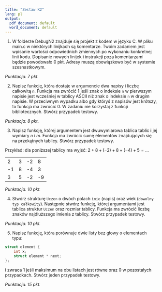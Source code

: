 ```yaml
---
title: "Zestaw K2"
lang: pl
output:
  pdf_document: default
  word_document: default
---
```



1. W folderze DebugN2 znajduje się projekt z kodem w języku C. W pliku main.c w niektórych linijkach są komentarze. Twoim zadaniem jest wpisanie wartości odpowiednich zmiennych po wykonaniu konkretnej linii kodu. Dopisanie nowych linijek i instrukcji poza komentarzami będzie powodowało 0 pkt. Adresy muszą obowiązkowo być w systemie szesnastkowym.

*Punktacja: 7 pkt.*

2. Napisz funkcję, która dostaje w argumencie dwa napisy i liczbę całkowitą `n`. Funkcja ma zwrócić 1 jeśli znak o indeksie `n` w pierwszym napisie jest wcześniej w tablicy ASCII niż znak o indeksie `n` w drugim napisie. W przeciwnym wypadku albo gdy któryś z napisów jest krótszy, to funkcja ma zwrócić 0. W zadaniu nie korzystaj z funkcji bibliotecznych. Stwórz przypadek testowy.

*Punktacja: 8 pkt.*

3. Napisz funkcję, której argumentem jest dwuwymiarowa tablica tablic i jej wymiary $n$ i $m$. Funkcja ma zwrócić sumę elementów znajdujących się na przekątnych tablicy. Stwórz przypadek testowy.

Przykład: dla poniższej tablicy ma wyjść: $2+8+(-2)+8+(-4)+5=\ldots$

| | | | |
|---|---|---|---|
| 2 | 3| -2 | 8 |
| -1 | 8 | -4 | 3|
| 3| 5| -2 | -9 |


*Punktacja: 10 pkt.*

4. Stwórz strukturę `Uczen` o dwóch polach `imie` (napis) oraz wiek (`dowolny typ całkowity`). Następnie stwórz funkcję, której argumentami jest tablica struktur `Uczen` oraz rozmiar tablicy. Funkcja ma zwrócić liczbę znaków najdłuższego imienia z tablicy. Stwórz przypadek testowy.


*Punktacja: 10 pkt.*

5. Napisz funkcję, która porównuje dwie listy bez głowy o elementach typu:

```c
struct element {
    int x;
    struct element * next;
};
```

i zwraca 1 jeśli maksimum na obu listach jest równe oraz 0 w pozostałych przypadkach. Stwórz jeden przypadek testowy.


*Punktacja: 15 pkt.*